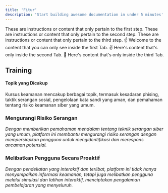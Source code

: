 ```yaml
---
title: 'Fitur'
description: 'Start building awesome documentation in under 5 minutes'
---
```

<Steps>
  <Step title="First Step">
    These are instructions or content that only pertain to the first step.
  </Step>
  <Step title="Second Step">
    These are instructions or content that only pertain to the second step.
  </Step>
  <Step title="Third Step">
    These are instructions or content that only pertain to the third step.
  </Step>
</Steps>

<Card title="Training" icon="lightbulb" iconType="duotone" color="#ca8b04">

  <Tabs>
  <Tab title="Topik yang Dicakup">
    ☝️ Welcome to the content that you can only see inside the first Tab.
  </Tab>
  <Tab title="Second Tab">
    ✌️ Here's content that's only inside the second Tab.
  </Tab>
  <Tab title="Third Tab">
    💪 Here's content that's only inside the third Tab.
  </Tab>
</Tabs>

</Card>

## Training
#### Topik yang Dicakup

Kursus keamanan mencakup berbagai topik, termasuk kesadaran phising, taktik serangan sosial, pengelolaan kata sandi yang aman, dan pemahaman tentang risiko keamanan siber yang umum.

### Mengurangi Risiko Serangan

*Dengan memberikan pemahaman mendalam tentang teknik serangan siber yang umum, platform ini membantu mengurangi risiko serangan dengan mempersiapkan pengguna untuk mengidentifikasi dan merespons ancaman potensial.*

### Melibatkan Pengguna Secara Proaktif

*Dengan pendekatan yang interaktif dan terlibat, platform ini tidak hanya menyampaikan informasi keamanan, tetapi juga melibatkan pengguna melalui simulasi dan latihan interaktif, menciptakan pengalaman pembelajaran yang menyeluruh.*

